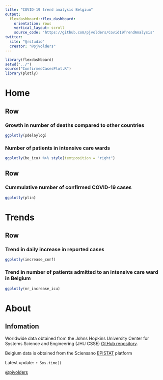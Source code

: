 ```yaml
---
title: "COVID-19 trend analysis Belgium"
output: 
  flexdashboard::flex_dashboard:
    orientation: rows
    vertical_layout: scroll
    source_code: "https://github.com/pjvolders/Covid19TrendAnalysis"
twitter:
  site: "@rstudio"
  creator: "@pjvolders"
---
```


```r
library(flexdashboard)
setwd("../")
source("ConfirmedCasesPlot.R")
library(plotly)


```

Home {data-icon="fa-home"}
===================================== 

Row
-------------------------------------
    
### Growth in number of deaths compared to other countries
    
```r
ggplotly(pdelaylog)
```
    
### Number of patients in intensive care wards

```r
ggplotly(be_icu) %>% style(textposition = "right")
```

Row
-------------------------------------
    
### Cummulative number of confirmed COVID-19 cases
    
```r
ggplotly(plin)
```

Trends {data-icon="fa-chart-line"}
===================================== 

Row
-------------------------------------
    
### Trend in daily increase in reported cases
    
```r
ggplotly(increase_conf)
```
    
### Trend in number of patients admitted to an intensive care ward in Belgium

```r
ggplotly(nr_increase_icu)
```

About {.sidebar}
===================================== 

## Infomation

Worldwide data obtained from the Johns Hopkins University Center for Systems Science and Engineering (JHU CSSE) [GitHub repository](https://github.com/CSSEGISandData/COVID-19).

Belgium data is obtained from the Sciensano [EPISTAT](https://epistat.wiv-isp.be/covid/) platform

Latest update: ``r Sys.time()``

[@pjvolders](https://twitter.com/pjvolders)



